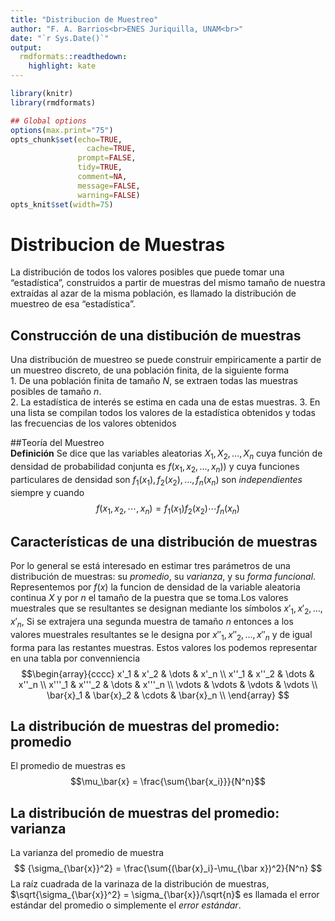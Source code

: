 ```yaml
---
title: "Distribucion de Muestreo"
author: "F. A. Barrios<br>ENES Juriquilla, UNAM<br>"
date: "`r Sys.Date()`"
output:
  rmdformats::readthedown:
    highlight: kate
---
```



```r
library(knitr)
library(rmdformats)

## Global options
options(max.print="75")
opts_chunk$set(echo=TRUE,
	             cache=TRUE,
               prompt=FALSE,
               tidy=TRUE,
               comment=NA,
               message=FALSE,
               warning=FALSE)
opts_knit$set(width=75)
```
# Distribucion de Muestras  
La distribución de todos los valores posibles que puede tomar una "estadística", construidos a partir de muestras del mismo tamaño de nuestra extraídas al azar de la misma población, es llamado la distribución de muestreo de esa "estadística".  

## Construcción de una distibución de muestras  
Una distribución de muestreo se puede construir empiricamente a partir de un muestreo discreto, de una población finita, de la siguiente forma  
1. De una población finita de tamaño $N$, se extraen todas las muestras posibles de tamaño $n$.  
2. La estadística de interés se estima en cada una de estas muestras.
3. En una lista se compilan todos los valores de la estadística obtenidos y todas las frecuencias de los valores obtenidos  

##Teoría del Muestreo  
**Definición** Se dice que las variables aleatorias $X_1, X_2, \dots, X_n$ cuya función de densidad de probabilidad conjunta es $f(x_1, x_2, \dots, x_n))$ y cuya funciones particulares de densidad son $f_1(x_1), f_2(x_2), \dots, f_n(x_n)$ son *independientes* siempre y cuando 
$$ f(x_1, x_2, \cdots, x_n) = f_1(x_1)f_2(x_2)\cdots f_n(x_n)$$

## Características de una distribución de muestras  
Por lo general se está interesado en estimar tres parámetros de una distribución de muestras: su *promedio*, su *varianza*, y su *forma funcional*.  Representemos por $f(x)$ la funcion de densidad de la variable aleatoria continua $X$ y por $n$ el tamaño de la puestra que se toma.Los valores muestrales que se resultantes se designan mediante los símbolos $x'_1, x'_2, \dots, x'_n$, Si se extrajera una segunda muestra de tamaño $n$ entonces a los valores muestrales resultantes se le designa por $x''_1, x''_2, \dots, x''_n$ y de igual forma para las restantes muestras. Estos valores los podemos representar en una tabla por convenniencia
$$\begin{array}{cccc}
  x'_1 & x'_2 & \dots & x'_n \\
  x''_1  & x''_2 & \dots & x''_n \\
  x'''_1 & x'''_2 & \dots & x'''_n \\
  \vdots & \vdots & \vdots & \vdots \\
  \bar{x}_1 & \bar{x}_2 & \cdots & \bar{x}_n \\
\end{array} $$

## La distribución de muestras del promedio: promedio  

El promedio de muestras es  
$$\mu_\bar{x} = \frac{\sum{\bar{x_i}}}{N^n}$$

##  La distribución de muestras del promedio: varianza  

La varianza del promedio de muestra  
$$ {\sigma_{\bar{x}}^2} = \frac{\sum{(\bar{x}_i}-\mu_{\bar x})^2}{N^n} $$
La raíz cuadrada de la varinaza de la distribución de muestras, $\sqrt{\sigma_{\bar{x}}^2} = \sigma_{\bar{x}}/\sqrt{n}$ es llamada el error estándar del promedio o simplemente el *error estándar*.  











